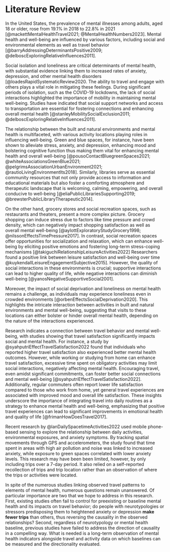 # Literature Review

In the United States, the prevalence of mental illnesses among adults, aged 18 or older, rose from 19.1% in 2018 to 22.8% in 2021 [@mackettMentalHealthTravel2021; @MentalHealthNumbers2023]. Mental health and well-being are influenced by various factors, including social and environmental elements as well as travel behavior [@barryAddressingDeterminantsPositive2009; @delboscExploringRelativeInfluences2011].

Social isolation and loneliness are critical determinants of mental health, with substantial evidence linking them to increased rates of anxiety, depression, and other mental health disorders [@loadesRapidSystematicReview2020. The ability to travel and engage with others plays a vital role in mitigating these feelings. During significant periods of isolation, such as the COVID-19 lockdowns, the lack of social interactions highlighted the importance of mobility in maintaining mental well-being. Studies have indicated that social support networks and access to transportation are essential for fostering connections and enhancing overall mental health [@stanleyMobilitySocialExclusion2011; @delboscExploringRelativeInfluences2011].

The relationship between the built and natural environments and mental health is multifaceted, with various activity locations playing roles in influencing well-being. Green and blue spaces, for instance, have been shown to alleviate stress, anxiety, and depression, enhancing mood and bolstering cognitive function thus making them vital for enhancing mental health and overall well-being [@pousoContactBluegreenSpaces2021; @whiteAssociationsGreenBlue2021; @pelgrimsAssociationUrbanEnvironment2021; @rautioLivingEnvironmentIts2018]. Similarly, libraries serve as essential community resources that not only provide access to information and educational materials but also foster a comforting atmosphere and therapeutic landscape that is welcoming, calming, empowering, and overall conducive to well-being [@eliaPublicLibrariesSupporting2019; @brewsterPublicLibraryTherapeutic2014].

On the other hand, grocery stores and social recreation spaces, such as restaurants and theaters, present a more complex picture. Grocery shopping can induce stress due to factors like time pressure and crowd density, which can negatively impact shopping satisfaction as well as overall mental well-being [@aylottExploratoryStudyGrocery1998; @nilssonEffectsTimePressure2017]. In contrast, social recreation spaces offer opportunities for socialization and relaxation, which can enhance well-being by eliciting positive emotions and fostering long-term stress-coping mechanisms [@takiguchiRelationshipLeisureActivities2022] Researchers found a positive link between leisure satisfaction and well-being over time @kuykendallLeisureEngagementSubjective2015\]. However, the quality of social interactions in these environments is crucial; supportive interactions can lead to higher quality of life, while negative interactions can diminish well-being [@yanosNegativeSupportiveSocial2001].

Moreover, the impact of social deprivation and loneliness on mental health remains a challenge, as individuals may experience loneliness even in crowded environments [@orbenEffectsSocialDeprivation2020]. This highlights the intricate interaction between activities in built and natural environments and mental well-being, suggesting that visits to these locations can either bolster or hinder overall mental health, depending on the nature of the interactions experienced.

Research indicates a connection between travel behavior and mental well-being, with studies showing that travel satisfaction significantly impacts social and mental health. For instance, a study by @syahputriEffectTravelSatisfaction2022 found that individuals who reported higher travel satisfaction also experienced better mental health outcomes. However, while working or studying from home can enhance travel satisfaction, excessive time spent on obligatory activities may limit social interactions, negatively affecting mental health. Encouraging travel, even amidst significant commitments, can foster better social connections and mental well-being [@syahputriEffectTravelSatisfaction2022]. Additionally, regular commuters often report lower life satisfaction compared to those who work from home, yet general travel experiences are associated with improved mood and overall life satisfaction. These insights underscore the importance of integrating travel into daily routines as a strategy to enhance mental health and well-being, emphasizing that positive travel experiences can lead to significant improvements in emotional health and quality of life [@frimanHowDoesTravel2017].

Recent research by @lanDailySpacetimeActivities2022 used mobile phone-based sensing to explore the relationship between daily activities, environmental exposures, and anxiety symptoms. By tracking spatial movements through GPS and accelerometers, the study found that time spent in areas with high air pollution and noise was linked to increased anxiety, while exposure to green spaces correlated with lower anxiety levels. This research may have been been limited, however, by only including trips over a 7-day period. It also relied on a self-reported recollection of trips and trip location rather than an observation of where the trips or activities were located.

In spite of the numerous studies linking observed travel patterns to elements of mental health, numerous questions remain unanswered. Of particular importance are two that we hope to address in this research. First, existing studies often fail to control for preexisting or baseline mental health and its impacts on travel behavior; do people with neurotypologies or stressors predisposing them to heightened anxiety or depression **make fewer trips** than others, thus reversing the causality in the observed relationships? Second, regardless of neurotypology or mental health baseline, previous studies have failed to address the direction of causality in a compelling way. What is needed is a long-term observation of mental health indicators alongside travel and activity data on which baselines can be measured and the directionality evaluated.
